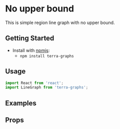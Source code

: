 
# No upper bound

This is simple region line graph with no upper bound.

## Getting Started

- Install with [npmjs](https://www.npmjs.com):
  - `npm install terra-graphs`

## Usage

```jsx
import React from 'react';
import LineGraph from 'terra-graphs';
```
## Examples
<LineGraph />

## Props
<PropsTable />